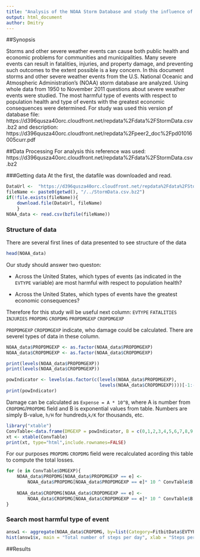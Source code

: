 ```yaml
---
title: "Analysis of the NOAA Storm Database and study the influence of the storm on health and economy"
output: html_document
author: Dmitry
---
```


##Synopsis

Storms and other severe weather events can cause both public health and economic problems for communities and municipalities. Many severe events can result in fatalities, injuries, and property damage, and preventing such outcomes to the extent possible is a key concern.
In this document storms and other severe weather events from the U.S. National Oceanic and Atmospheric Administration's (NOAA) storm database are analyzed. Using whole data from 1950 to November 2011 questions about severe weather events were studied. The most harmful type of events with respect to population health and type of events with the greatest economic consequences were determined.
For study was used this version pf database file:
https://d396qusza40orc.cloudfront.net/repdata%2Fdata%2FStormData.csv.bz2 and description: https://d396qusza40orc.cloudfront.net/repdata%2Fpeer2_doc%2Fpd01016005curr.pdf


##Data Processing
For analysis this reference was used:
https://d396qusza40orc.cloudfront.net/repdata%2Fdata%2FStormData.csv.bz2

###Getting data
At the first, the datafile was downloaded and read.

```r
DataUrl <-  "https://d396qusza40orc.cloudfront.net/repdata%2Fdata%2FStormData.csv.bz2"
fileName <- paste0(getwd(), "/../StormData.csv.bz2")
if(!file.exists(fileName)){
    download.file(DataUrl, fileName)
    }
NOAA_data <- read.csv(bzfile(fileName))
```

### Structure of data
There are several first lines of data presented to see structure of the data
```r
head(NOAA_data)
```

Our study should answer two queston:
  
* Across the United States, which types of events (as indicated in the `EVTYPE` variable) are most harmful with respect to population health?
  
* Across the United States, which types of events have the greatest economic consequences?

Therefore for this study will be useful next column: `EVTYPE` `FATALITIES` 
`INJURIES` `PROPDMG` `CROPDMG` `PROPDMGEXP` `CROPDMGEXP`


`PROPDMGEXP` `CROPDMGEXP` indicate, who damage could be calculated. There are severel types of data in these column.

```r
NOAA_data$PROPDMGEXP <- as.factor(NOAA_data$PROPDMGEXP)
NOAA_data$CROPDMGEXP <- as.factor(NOAA_data$CROPDMGEXP)

print(levels(NOAA_data$PROPDMGEXP))
print(levels(NOAA_data$CROPDMGEXP))

powIndicator <- levels(as.factor(c(levels(NOAA_data$PROPDMGEXP),
                                   levels(NOAA_data$CROPDMGEXP))))[-1:-4]
print(powIndicator)
```

Damage can be calculated as `Expense = A * 10^B`, where A is number from `CROPDMG`/`PROPDMG` field and B is exponential values from table. Numbers are simply B-value, `h/H` for hundreds,`k/K` for thousands, etc.

```r
library("xtable")
ConvTable<-data.frame(DMGEXP = powIndicator, B = c(0,1,2,3,4,5,6,7,8,9,2,2,3,3,6,6))
xt <- xtable(ConvTable)
print(xt, type="html",include.rownames=FALSE)

```

For our purposes `PROPDMG` `CROPDMG` field were recalculated acording this table to compute the total losses.

```r

for (e in ConvTable$DMGEXP){
    NOAA_data$PROPDMG[NOAA_data$PROPDMGEXP == e] <-
        NOAA_data$PROPDMG[NOAA_data$PROPDMGEXP == e]* 10 ^ ConvTable$B[ConvTable$DMGEXP == e]
    
    NOAA_data$CROPDMG[NOAA_data$CROPDMGEXP == e] <-
        NOAA_data$CROPDMG[NOAA_data$CROPDMGEXP == e]* 10 ^ ConvTable$B[ConvTable$DMGEXP == e]
}

```

### Search most harmful type of event
```r
answ1 <- aggregate(NOAA_data$CROPDMG, by=list(Category=FitbitData$EVTYPE), FUN=sum)
hist(answ1$x, main = "Total number of steps per day", xlab = "Steps per day", col = "cadetblue2")

```


##Results
 


